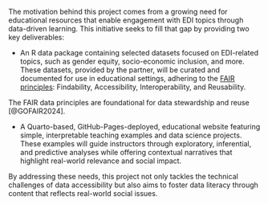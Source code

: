 The motivation behind this project comes from a growing need for educational resources that enable engagement with EDI topics through data-driven learning. This initiative seeks to fill that gap by providing two key deliverables:

- An R data package containing selected datasets focused on EDI-related topics, such as gender equity, socio-economic inclusion, and more. These datasets, provided by the partner, will be curated and documented for use in educational settings, adhering to the [FAIR principles](https://www.go-fair.org/fair-principles/): Findability, Accessibility, Interoperability, and Reusability.

The FAIR data principles are foundational for data stewardship and reuse [@GOFAIR2024].

- A Quarto-based, GitHub-Pages-deployed, educational website featuring simple, interpretable teaching examples and data science projects. These examples will guide instructors through exploratory, inferential, and predictive analyses while offering contextual narratives that highlight real-world relevance and social impact.

By addressing these needs, this project not only tackles the technical challenges of data accessibility but also aims to foster data literacy through content that reflects real-world social issues. 